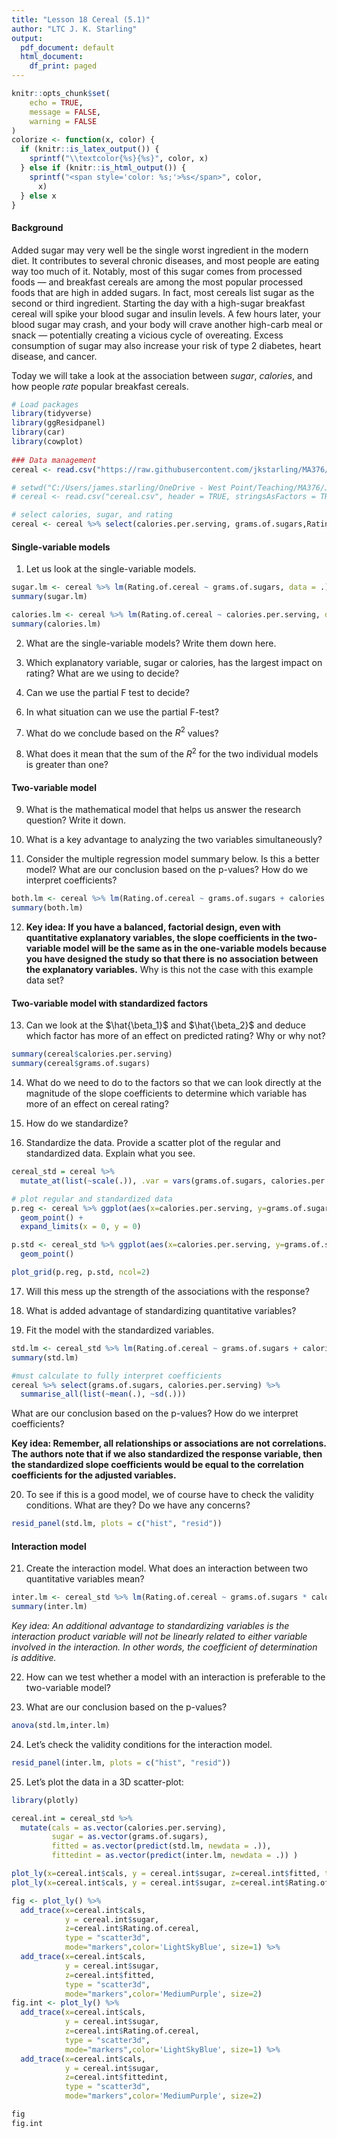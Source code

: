 ```yaml
---
title: "Lesson 18 Cereal (5.1)"
author: "LTC J. K. Starling"
output:
  pdf_document: default
  html_document:
    df_print: paged
---
```


```r
knitr::opts_chunk$set(
	echo = TRUE,
	message = FALSE,
	warning = FALSE
)
colorize <- function(x, color) {
  if (knitr::is_latex_output()) {
    sprintf("\\textcolor{%s}{%s}", color, x)
  } else if (knitr::is_html_output()) {
    sprintf("<span style='color: %s;'>%s</span>", color, 
      x)
  } else x
}
```

#### Background
Added sugar may very well be the single worst ingredient in the modern diet. It contributes to several chronic diseases, and most people are eating way too much of it. Notably, most of this sugar comes from processed foods — and breakfast cereals are among the most popular processed foods that are high in added sugars. In fact, most cereals list sugar as the second or third ingredient. Starting the day with a high-sugar breakfast cereal will spike your blood sugar and insulin levels. A few hours later, your blood sugar may crash, and your body will crave another high-carb meal or snack — potentially creating a vicious cycle of overeating. Excess consumption of sugar may also increase your risk of type 2 diabetes, heart disease, and cancer.

Today we will take a look at the association between *sugar*, *calories*, and how people *rate* popular breakfast cereals.

```r
# Load packages
library(tidyverse)
library(ggResidpanel)
library(car)
library(cowplot)
 
### Data management
cereal <- read.csv("https://raw.githubusercontent.com/jkstarling/MA376/main/cereal.csv", header = TRUE, stringsAsFactors = TRUE)

# setwd("C:/Users/james.starling/OneDrive - West Point/Teaching/MA376/JimsLessons/Block III/LSN18/")
# cereal <- read.csv("cereal.csv", header = TRUE, stringsAsFactors = TRUE)

# select calories, sugar, and rating
cereal <- cereal %>% select(calories.per.serving, grams.of.sugars,Rating.of.cereal)
```

#### Single-variable models
1) Let us look at the single-variable models. 

```r
sugar.lm <- cereal %>% lm(Rating.of.cereal ~ grams.of.sugars, data = .)
summary(sugar.lm)

calories.lm <- cereal %>% lm(Rating.of.cereal ~ calories.per.serving, data = .)
summary(calories.lm)
```

2)  What are the single-variable models? Write them down here.



\vspace{0.5in}


3) Which explanatory variable, sugar or calories, has the largest impact on rating? What are we using to decide? 


\vspace{0.5in}

4) Can we use the partial F test to decide? 

\vspace{0.5in}

6)  In what situation can we use the partial F-test?


7)  What do we conclude based on the $R^2$ values? 

\vspace{0.5in}

8)  What does it mean that the sum of the $R^2$ for the two individual models is greater than one?


\vspace{0.5in}


#### Two-variable model
9) What is the mathematical model that helps us answer the research question?  Write it down. 


\vspace{0.5in}


10) What is a key advantage to analyzing the two variables simultaneously? 

\vspace{0.5in}


11) Consider the multiple regression model summary below. 
Is this a better model? 
What are our conclusion based on the p-values? 
How do we interpret coefficients?

```r
both.lm <- cereal %>% lm(Rating.of.cereal ~ grams.of.sugars + calories.per.serving, data = .)
summary(both.lm)
```


\vspace{1.0in}

12) **Key idea: If you have a balanced, factorial design, even with quantitative explanatory variables, the slope coefficients in the two-variable model will be the same as in the one-variable models because you have designed the study so that there is no association between the explanatory variables.** Why is this not the case with this example data set?  

\vspace{0.5in}


#### Two-variable model with standardized factors
13) Can we look at the $\hat{\beta_1}$ and $\hat{\beta_2}$ and deduce which factor has more of an effect on predicted rating? Why or why not? 
```r
summary(cereal$calories.per.serving)
summary(cereal$grams.of.sugars)
```

\vspace{0.5in}

14)  What do we need to do to the factors so that we can look directly at the magnitude of the slope coefficients to determine which variable has more of an effect on cereal rating? 

\vspace{0.5in} 


15) How do we standardize? 

\vspace{0.5in}



16)  Standardize the data. Provide a scatter plot of the regular and standardized data. Explain what you see. 
```r
cereal_std = cereal %>%
  mutate_at(list(~scale(.)), .var = vars(grams.of.sugars, calories.per.serving))

# plot regular and standardized data
p.reg <- cereal %>% ggplot(aes(x=calories.per.serving, y=grams.of.sugars)) + 
  geom_point() + 
  expand_limits(x = 0, y = 0)

p.std <- cereal_std %>% ggplot(aes(x=calories.per.serving, y=grams.of.sugars)) + 
  geom_point()

plot_grid(p.reg, p.std, ncol=2)
```

\vspace{0.5in}


17) Will this mess up the strength of the associations with the response? 

\vspace{0.5in}


18) What is added advantage of standardizing quantitative variables? 

\vspace{0.5in}



19) Fit the model with the standardized variables.
```r
std.lm <- cereal_std %>% lm(Rating.of.cereal ~ grams.of.sugars + calories.per.serving, data = .)
summary(std.lm)

#must calculate to fully interpret coefficients
cereal %>% select(grams.of.sugars, calories.per.serving) %>% 
  summarise_all(list(~mean(.), ~sd(.)))
```

What are our conclusion based on the p-values? How do we interpret coefficients?



\vspace{1.0in}

**Key idea: Remember, all relationships or associations are not correlations. The authors note that if we also standardized the response variable, then the standardized slope coefficients would be equal to the correlation coefficients for the adjusted variables.**

20) To see if this is a good model, we of course have to check the validity conditions. What are they? Do we have any concerns?

```r
resid_panel(std.lm, plots = c("hist", "resid"))
```



#### Interaction model

21) Create the interaction model. What does an interaction between two quantitative variables mean?

```r
inter.lm <- cereal_std %>% lm(Rating.of.cereal ~ grams.of.sugars * calories.per.serving, data = .)
summary(inter.lm)

```

\vspace{0.5in}



*Key idea: An additional advantage to standardizing variables is the interaction product variable will not be linearly related to either variable involved in the interaction. In other words, the coefficient of determination is additive.*

22) How can we test whether a model with an interaction is preferable to the two-variable model? 


\vspace{0.5in}


23) What are our conclusion based on the p-values? 
```r
anova(std.lm,inter.lm)
```

\vspace{0.5in}


24) Let's check the validity conditions for the interaction model.
```r
resid_panel(inter.lm, plots = c("hist", "resid"))
```

\vspace{0.5in}


25) Let's plot the data in a 3D scatter-plot:

```r
library(plotly)

cereal.int = cereal_std %>% 
  mutate(cals = as.vector(calories.per.serving),
         sugar = as.vector(grams.of.sugars),
         fitted = as.vector(predict(std.lm, newdata = .)),
         fittedint = as.vector(predict(inter.lm, newdata = .)) )

plot_ly(x=cereal.int$cals, y = cereal.int$sugar, z=cereal.int$fitted, type = "scatter3d", mode="markers", size=1)
plot_ly(x=cereal.int$cals, y = cereal.int$sugar, z=cereal.int$Rating.of.cereal, type = "scatter3d", mode="markers", size=1)

fig <- plot_ly() %>% 
  add_trace(x=cereal.int$cals, 
            y = cereal.int$sugar, 
            z=cereal.int$Rating.of.cereal,
            type = "scatter3d", 
            mode="markers",color='LightSkyBlue', size=1) %>% 
  add_trace(x=cereal.int$cals, 
            y = cereal.int$sugar, 
            z=cereal.int$fitted,
            type = "scatter3d", 
            mode="markers",color='MediumPurple', size=2)
fig.int <- plot_ly() %>% 
  add_trace(x=cereal.int$cals, 
            y = cereal.int$sugar, 
            z=cereal.int$Rating.of.cereal,
            type = "scatter3d", 
            mode="markers",color='LightSkyBlue', size=1) %>% 
  add_trace(x=cereal.int$cals, 
            y = cereal.int$sugar, 
            z=cereal.int$fittedint,
            type = "scatter3d", 
            mode="markers",color='MediumPurple', size=2)

fig
fig.int

```





